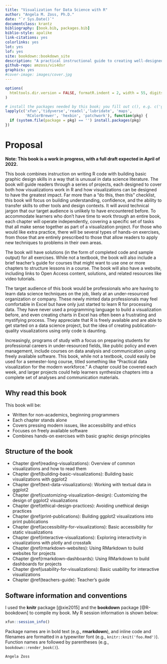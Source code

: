 ```yaml
--- 
title: "Visualization for Data Science with R"
author: "Angela M. Zoss, Ph.D."
date: "`r Sys.Date()`"
documentclass: krantz
bibliography: [book.bib, packages.bib]
biblio-style: apalike
link-citations: yes
colorlinks: yes
lot: yes
lof: yes
site: bookdown::bookdown_site
description: "A practical instructional guide to creating well-designed data visualizations in R."
github-repo: amzoss/vis4dsr
graphics: yes
#cover-image: images/cover.jpg
---
```


```r
options(
  htmltools.dir.version = FALSE, formatR.indent = 2, width = 55, digits = 4
)

# install the packages needed by this book; you fill out c(), e.g. c('ggplot2', 'dplyr')
lapply(c('xfun','tidyverse','readxl','lubridate', 'maps', 
         'RColorBrewer', 'hexbin', 'patchwork'), function(pkg) {
  if (system.file(package = pkg) == '') install.packages(pkg)
})
```

# Proposal {-}

**Note: This book is a work in progress, with a full draft expected in April of 2022.**

This book combines instruction on writing R code with building basic graphic design skills in a way that is unusual in data science literature. The book will guide readers through a series of projects, each designed to cover both how visualizations work in R and how visualizations can be designed to have the greatest impact. Far more than a “do this, then this” checklist, this book will focus on building understanding, confidence, and the ability to transfer skills to other tools and design contexts. It will avoid technical jargon that our target audience is unlikely to have encountered before. To accommodate learners who don’t have time to work through an entire book, each chapter will operate independently, covering a specific set of tasks that all make sense together as part of a visualization project.  For those who would like extra practice, there will be several types of hands-on exercises, from those that are entirely prescribed to those that allow readers to apply new techniques to problems in their own areas.

The book will have solutions (in the form of completed code and sample output) for all exercises. While not a textbook, the book will also include a brief teacher’s guide for courses that might want to use one or more chapters to structure lessons in a course. The book will also have a website, including links to Open Access content, solutions, and related resources like video tutorials.

The target audience of this book would be professionals who are having to learn data science techniques on the job, likely at an under-resourced organization or company. These newly minted data professionals may feel comfortable in Excel but have only just started to learn R for processing data. They have never used a programming language to build a visualization before, and even creating charts in Excel has often been a frustrating and mystifying process. They appreciate that R is freely available and are able to get started on a data science project, but the idea of creating publication-quality visualizations using only code is daunting. 

Increasingly, programs of study with a focus on preparing students for professional careers in under-resourced fields, like public policy and even management, include courses on data analysis and communication using freely available software. This book, while not a textbook, could easily be used for a semester-long course, titled something like “Practical data visualization for the modern workforce.” A chapter could be covered each week, and larger projects could help learners synthesize chapters into a complete set of analyses and communication materials.

## Why read this book {-}

This book will be:

* Written for non-academics, beginning programmers
* Each chapter stands alone
* Covers pressing modern issues, like accessibility and ethics
* Focuses on freely available software
* Combines hands-on exercises with basic graphic design principles

## Structure of the book {-}

* Chapter \@ref(reading-visualizations): Overview of common visualizations and how to read them
* Chapter \@ref(building-basic-visualizations): Building basic visualizations with ggplot2
* Chapter \@ref(text-data-visualizations): Working with textual data in ggplot2
* Chapter \@ref(customizing-visualization-design): Customizing the design of ggplot2 visualizations
* Chapter \@ref(ethical-design-practices): Avoiding unethical design practices
* Chapter \@ref(print-publications): Building ggplot2 visualizations into print publications
* Chapter \@ref(accessibility-for-visualizations): Basic accessibility for static visualizations
* Chapter \@ref(interactive-visualizations): Exploring interactivity in visualizations with plotly and crosstalk
* Chapter \@ref(rmarkdown-websites): Using RMarkdown to build websites for projects
* Chapter \@ref(rmarkdown-dashboards): Using RMarkdown to build dashboards for projects
* Chapter \@ref(usability-for-visualizations): Basic usability for interactive visualizations
* Chapter \@ref(teachers-guide): Teacher’s guide

## Software information and conventions {-}

I used the **knitr**\index{knitr} package [@xie2015] and the **bookdown**\index{bookdown} package [@R-bookdown] to compile my book. My R session information is shown below:

```r
xfun::session_info()
```

Package names are in bold text (e.g., **rmarkdown**), and inline code and filenames are formatted in a typewriter font (e.g., `knitr::knit('foo.Rmd')`). Function names are followed by parentheses (e.g., `bookdown::render_book()`).

<!--## Acknowledgments {-}

A lot of people helped me when I was writing the book.-->

```block2
Angela Zoss
```

